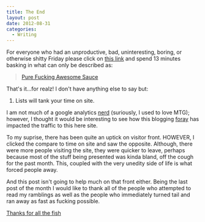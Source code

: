 ```yaml
---
title: The End
layout: post
date: 2012-08-31
categories:
  - Writing
---
```


For everyone who had an unproductive, bad, uninteresting, boring, or
otherwise shitty Friday please click on [this link][1] and spend 13 minutes
basking in what can only be described as:

> [Pure Fucking Awesome Sauce][2]

That's it...for realz! I don't have anything else to say but:

1. Lists will tank your time on site.

I am not much of a google analytics [nerd][3] (suriously, I used to love
MTG); however, I thought it would be interesting to see how this
blogging [foray][4] has impacted the traffic to this here site.

To my suprise, there has been quite an uptick on visitor front. HOWEVER,
I clicked the compare to time on site and saw the opposite. Although,
there were more people visiting the site, they were quicker to leave,
perhaps because most of the stuff being presented was kinda bland, off
the cough for the past month. This, coupled with the very unedity side
of life is what forced people away.

And this post isn't going to help much on that front either. Being the
last post of the month I would like to thank all of the people who
attempted to read my ramblings as well as the people who immediately
turned tail and ran away as fast as fucking possible.

[Thanks for all the fish][5]

[1]: http://journeyfriday.com/
[2]: https://gimmebar.com/view/502ea8eaaac4223116000014/big
[3]: http://gatherer.wizards.com/pages/card/Details.aspx?multiverseid=129692
[4]: https://gimmebar.com/view/5032f46faac422800200001a/big
[5]: https://www.youtube.com/watch?v=bG6b3V2MNxQ
